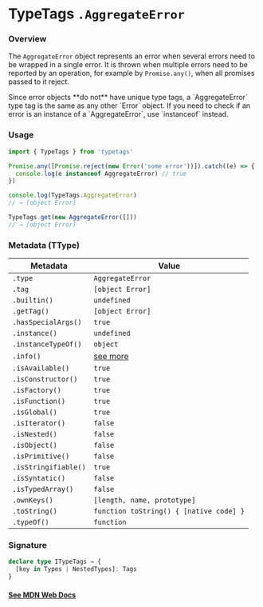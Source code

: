 
# TypeTags `.AggregateError`

### Overview

The `AggregateError` object represents an error when several errors need to be wrapped in a single error. It is thrown when multiple errors need to be reported by an operation, for example by `Promise.any()`, when all promises passed to it reject.

<Callout type="error" emoji="️🚫">
  Since error objects **do not** have unique type tags, a `AggregateError` type
  tag is the same as any other `Error` object. If you need to check if an error
  is an instance of a `AggregateError`, use `instanceof` instead.
</Callout>

### Usage

```js
import { TypeTags } from 'typetags'

Promise.any([Promise.reject(new Error('some error'))]).catch((e) => {
  console.log(e instanceof AggregateError) // true
})

console.log(TypeTags.AggregateError)
// → [object Error]

TypeTags.get(new AggregateError([]))
// → [object Error]
```

### Metadata (TType)

| Metadata             | Value                                   |
| -------------------- | --------------------------------------- |
| `.type`              | `AggregateError`                        |
| `.tag`               | `[object Error]`                        |
| `.builtin()`         | `undefined`                             |
| `.getTag()`          | `[object Error]`                        |
| `.hasSpecialArgs()`  | `true`                                  |
| `.instance()`        | `undefined`                             |
| `.instanceTypeOf()`  | `object`                                |
| `.info()`            | [see more]()                            |
| `.isAvailable()`     | `true`                                  |
| `.isConstructor()`   | `true`                                  |
| `.isFactory()`       | `true`                                  |
| `.isFunction()`      | `true`                                  |
| `.isGlobal()`        | `true`                                  |
| `.isIterator()`      | `false`                                 |
| `.isNested()`        | `false`                                 |
| `.isObject()`        | `false`                                 |
| `.isPrimitive()`     | `false`                                 |
| `.isStringifiable()` | `true`                                  |
| `.isSyntatic()`      | `false`                                 |
| `.isTypedArray()`    | `false`                                 |
| `.ownKeys()`         | `[length, name, prototype]`             |
| `.toString()`        | `function toString() { [native code] }` |
| `.typeOf()`          | `function`                              |

### Signature

```ts
declare type ITypeTags = {
  [key in Types | NestedTypes]: Tags
}
```

#### [See MDN Web Docs](https://developer.mozilla.org/en-US/docs/Web/JavaScript/Reference/Global_Objects/AggregateError)
